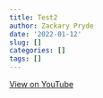 ```yaml
---
title: Test2
author: Zackary Pryde
date: '2022-01-12'
slug: []
categories: []
tags: []
---
```


[View on YouTube](https://youtu.be/LQEw9dZELrc)
